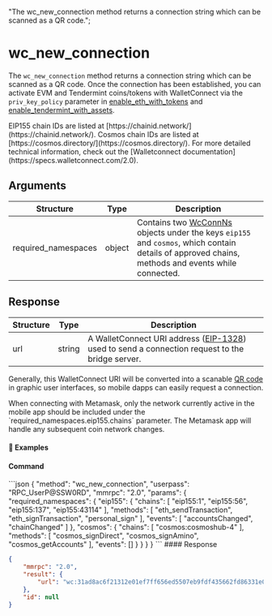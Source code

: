   "The wc_new_connection method returns a connection string which can be scanned as a QR code.";

# wc\_new\_connection

The `wc_new_connection` method returns a connection string which can be scanned as a QR code.
Once the connection has been established, you can activate EVM and Tendermint coins/tokens with WalletConnect via the `priv_key_policy` parameter in [enable\_eth\_with\_tokens](/komodo-defi-framework/api/v20/coin_activation/enable_eth_with_tokens/#enable-eth-with-tokens) and [enable\_tendermint\_with\_assets](/komodo-defi-framework/api/v20/coin_activation/enable_tendermint_with_assets/#enable-tendermint-with-assets).

<Note>
  EIP155 chain IDs are listed at [https://chainid.network/](https://chainid.network/).
  Cosmos chain IDs are listed at [https://cosmos.directory/](https://cosmos.directory/).
  For more detailed technical information, check out the [Walletconnect documentation](https://specs.walletconnect.com/2.0).
</Note>

## Arguments

| Structure            | Type   | Description                                                                                                                                                                                                   |
| -------------------- | ------ | ------------------------------------------------------------------------------------------------------------------------------------------------------------------------------------------------------------- |
| required\_namespaces | object | Contains two [WcConnNs](/komodo-defi-framework/api/common_structures/#wc-conn-ns) objects under the keys `eip155` and `cosmos`, which contain details of approved chains, methods and events while connected. |

## Response

| Structure | Type   | Description                                                                                                                               |
| --------- | ------ | ----------------------------------------------------------------------------------------------------------------------------------------- |
| url       | string | A WalletConnect URI address ([EIP-1328](https://eips.ethereum.org/EIPS/eip-1328)) used to send a connection request to the bridge server. |

Generally, this WalletConnect URI will be converted into a scanable [QR code](https://www.qr-code-generator.com/) in graphic user interfaces, so mobile dapps can easily request a connection.

<Note>
  When connecting with Metamask, only the network currently active in the mobile app should be included under the `required_namespaces.eip155.chains` parameter. The Metamask app will handle any subsequent coin network changes.
</Note>

#### 📌 Examples

#### Command

<CodeGroup title="" tag="POST" label="wc_new_connection" mm2MethodDecorate="true">
  ```json
  {
    "method": "wc_new_connection",
    "userpass": "RPC_UserP@SSW0RD",
    "mmrpc": "2.0",
    "params": {
      "required_namespaces": {
        "eip155": {
          "chains": [
            "eip155:1",
            "eip155:56",
            "eip155:137",
            "eip155:43114"
          ],
          "methods": [
            "eth_sendTransaction",
            "eth_signTransaction",
            "personal_sign"
          ],
          "events": [
            "accountsChanged",
            "chainChanged"
          ]
        },
        "cosmos": {
          "chains": [
            "cosmos:cosmoshub-4"
          ],
          "methods": [
            "cosmos_signDirect",
            "cosmos_signAmino",
            "cosmos_getAccounts"
          ],
          "events": []
        }
      }
    }
  }
  ```
</CodeGroup>

<CollapsibleSection expandedText="Hide Response" collapsedText="Show Response">
  #### Response

  ```json
  {
      "mmrpc": "2.0",
      "result": {
          "url": "wc:31ad8ac6f21312e01ef7ff656ed5507eb9fdf435662fd86331e00b301e3627bfc14@2?symKey=589807f2063d237adfacc18d9443232785b532eaabe7838162c3d78cc3a9060f&relay-protocol=irn&expiryTimestamp=1741584419"
      },
      "id": null
  }
  ```
</CollapsibleSection>
